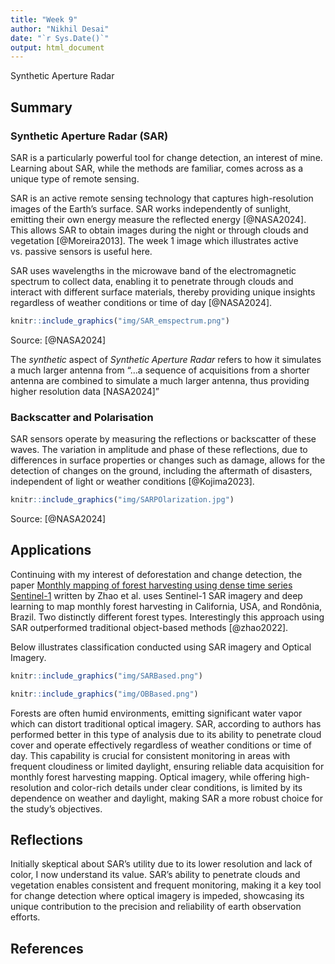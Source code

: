 ```yaml
---
title: "Week 9"
author: "Nikhil Desai"
date: "`r Sys.Date()`"
output: html_document
---
```


Synthetic Aperture Radar

## Summary

### Synthetic Aperture Radar (SAR)

SAR is a particularly powerful tool for change detection, an interest of mine. Learning about SAR, while the methods are familiar, comes across as a unique type of remote sensing.

SAR is an active remote sensing technology that captures high-resolution images of the Earth's surface. SAR works independently of sunlight, emitting their own energy measure the reflected energy [@NASA2024]. This allows SAR to obtain images during the night or through clouds and vegetation [@Moreira2013]. The week 1 image which illustrates active vs. passive sensors is useful here.

SAR uses wavelengths in the microwave band of the electromagnetic spectrum to collect data, enabling it to penetrate through clouds and interact with different surface materials, thereby providing unique insights regardless of weather conditions or time of day [@NASA2024].

```r
knitr::include_graphics("img/SAR_emspectrum.png")
```

Source: [@NASA2024]

The *synthetic* aspect of *Synthetic Aperture Radar* refers to how it simulates a much larger antenna from "...a sequence of acquisitions from a shorter antenna are combined to simulate a much larger antenna, thus providing higher resolution data \[NASA2024\]"

### Backscatter and Polarisation

SAR sensors operate by measuring the reflections or backscatter of these waves. The variation in amplitude and phase of these reflections, due to differences in surface properties or changes such as damage, allows for the detection of changes on the ground, including the aftermath of disasters, independent of light or weather conditions [@Kojima2023].

```r
knitr::include_graphics("img/SARPOlarization.jpg")
```

Source: [@NASA2024]

## Applications

Continuing with my interest of deforestation and change detection, the paper [Monthly mapping of forest harvesting using dense time series Sentinel-1](https://www.sciencedirect.com/science/article/pii/S0034425721005423?ref=pdf_download&fr=RR-2&rr=867ebe162eda79c0) written by Zhao et al. uses Sentinel-1 SAR imagery and deep learning to map monthly forest harvesting in California, USA, and Rondônia, Brazil. Two distinctly different forest types. Interestingly this approach using SAR outperformed traditional object-based methods [@zhao2022].

Below illustrates classification conducted using SAR imagery and Optical Imagery.

```r
knitr::include_graphics("img/SARBased.png")
```

```r
knitr::include_graphics("img/OBBased.png")
```

Forests are often humid environments, emitting significant water vapor which can distort traditional optical imagery. SAR, according to authors has performed better in this type of analysis due to its ability to penetrate cloud cover and operate effectively regardless of weather conditions or time of day. This capability is crucial for consistent monitoring in areas with frequent cloudiness or limited daylight, ensuring reliable data acquisition for monthly forest harvesting mapping. Optical imagery, while offering high-resolution and color-rich details under clear conditions, is limited by its dependence on weather and daylight, making SAR a more robust choice for the study's objectives.

## Reflections

Initially skeptical about SAR's utility due to its lower resolution and lack of color, I now understand its value. SAR's ability to penetrate clouds and vegetation enables consistent and frequent monitoring, making it a key tool for change detection where optical imagery is impeded, showcasing its unique contribution to the precision and reliability of earth observation efforts.

## References
